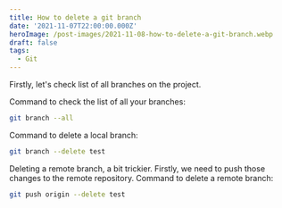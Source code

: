 ```yaml
---
title: How to delete a git branch
date: '2021-11-07T22:00:00.000Z'
heroImage: /post-images/2021-11-08-how-to-delete-a-git-branch.webp
draft: false
tags:
  - Git
---
```


Firstly, let's check list of all branches on the project.

Command to check the list of all your branches:

```bash
git branch --all
```

Command to delete a local branch:

```bash
git branch --delete test
```

Deleting a remote branch, a bit trickier. Firstly, we need to push those changes to the remote repository.
Command to delete a remote branch:

```bash
git push origin --delete test
```
